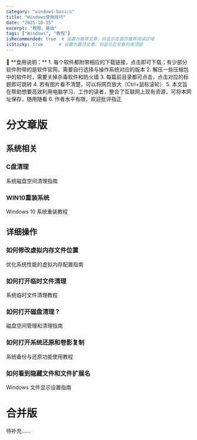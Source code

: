 ```yaml
---
category: "windows-basics"
title: "Windows使用技巧"
date: "2025-10-15"
excerpt: "教程、基础"
tags: ["Windows", "教程"]
isRecommended: true  # 设置为推荐文章，将显示在首页推荐阅读区域
isSticky: true      # 设置为置顶文章，将显示在文章列表顶部
---
```


<div className="highlight-blue">
🔹 **食用说明：**
1. 每个软件都附带相应的下载链接，点击即可下载；有少部分软件附带的是软件官网，需要自行选择与操作系统对应的版本
2. 解压一些压缩包中的软件时，需要关掉杀毒软件和防火墙
3. 每篇前目录都可点击，点击对应的标题即可跳转
4. 若有图片看不清楚，可以将网页放大（Ctrl+鼠标滚轮）
5. 本文旨在帮助想要高效利用电脑学习、工作的读者，整合了互联网上现有资源，可将本网址保存，随用随看
6. 作者水平有限，欢迎批评指正
</div>

# 分文章版

## **系统相关**
<div className="space-y-4">
  <div className="glass p-4 rounded-lg hover:shadow-lg transition-all duration-300 hover:-translate-y-1">
    <Link to="/blog/WINDOWS_USE_Sub%2FCC" className="text-blue-600 hover:text-blue-800 block">
      <h3 className="text-lg font-semibold mb-2">C盘清理</h3>
      <p className="text-gray-600 text-sm">系统磁盘空间清理指南</p>
    </Link>
  </div>

  <div className="glass p-4 rounded-lg hover:shadow-lg transition-all duration-300 hover:-translate-y-1">
    <Link to="/blog/WINDOWS_USE_Sub%2FWIN10重装系统" className="text-blue-600 hover:text-blue-800 block">
      <h3 className="text-lg font-semibold mb-2">WIN10重装系统</h3>
      <p className="text-gray-600 text-sm">Windows 10 系统重装教程</p>
    </Link>
  </div>
</div>

## **详细操作**
<div className="grid grid-cols-1 md:grid-cols-2 gap-4 mt-4">
  <div className="glass p-4 rounded-lg hover:shadow-lg transition-all duration-300 hover:-translate-y-1">
    <Link to="/blog/WINDOWS_USE_Sub%2F如何修改虚拟内存文件位置" className="text-blue-600 hover:text-blue-800 block">
      <h3 className="text-lg font-semibold mb-2">如何修改虚拟内存文件位置</h3>
      <p className="text-gray-600 text-sm">优化系统性能的虚拟内存配置指南</p>
    </Link>
  </div>

  <div className="glass p-4 rounded-lg hover:shadow-lg transition-all duration-300 hover:-translate-y-1">
    <Link to="/blog/WINDOWS_USE_Sub%2F如何打开临时文件清理" className="text-blue-600 hover:text-blue-800 block">
      <h3 className="text-lg font-semibold mb-2">如何打开临时文件清理</h3>
      <p className="text-gray-600 text-sm">系统临时文件清理教程</p>
    </Link>
  </div>

  <div className="glass p-4 rounded-lg hover:shadow-lg transition-all duration-300 hover:-translate-y-1">
    <Link to="/blog/WINDOWS_USE_Sub%2F如何打开磁盘清理？" className="text-blue-600 hover:text-blue-800 block">
      <h3 className="text-lg font-semibold mb-2">如何打开磁盘清理？</h3>
      <p className="text-gray-600 text-sm">磁盘空间管理和清理指南</p>
    </Link>
  </div>

  <div className="glass p-4 rounded-lg hover:shadow-lg transition-all duration-300 hover:-translate-y-1">
    <Link to="/blog/WINDOWS_USE_Sub%2F如何打开系统还原和卷影复制" className="text-blue-600 hover:text-blue-800 block">
      <h3 className="text-lg font-semibold mb-2">如何打开系统还原和卷影复制</h3>
      <p className="text-gray-600 text-sm">系统备份与还原功能使用教程</p>
    </Link>
  </div>

  <div className="glass p-4 rounded-lg hover:shadow-lg transition-all duration-300 hover:-translate-y-1">
    <Link to="/blog/WINDOWS_USE_Sub%2F如何看到隐藏文件和文件扩展名" className="text-blue-600 hover:text-blue-800 block">
      <h3 className="text-lg font-semibold mb-2">如何看到隐藏文件和文件扩展名</h3>
      <p className="text-gray-600 text-sm">Windows 文件显示设置指南</p>
    </Link>
  </div>
</div>

# 合并版
<div className="text-gray-500 italic mt-4">
  待补充……
</div>

